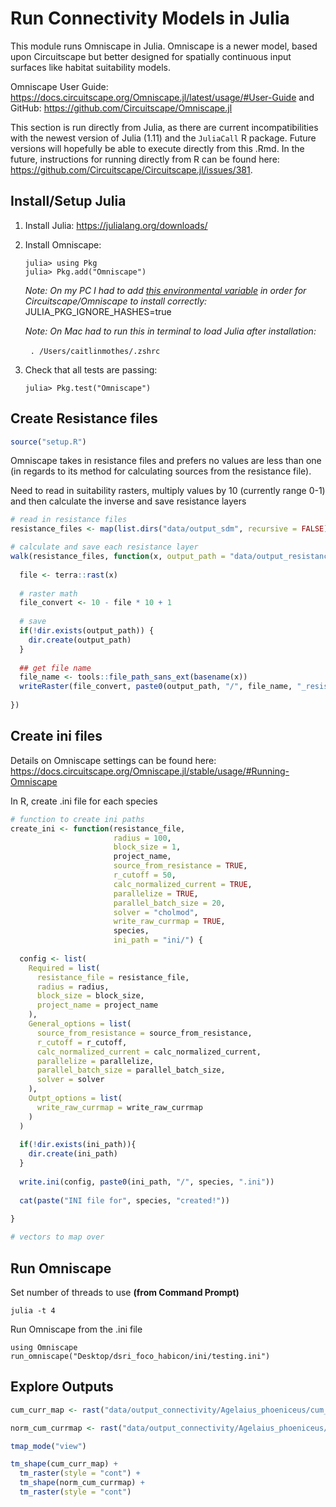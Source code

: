 # Run Connectivity Models in Julia

This module runs Omniscape in Julia. Omniscape is a newer model, based upon Circuitscape but better designed for spatially continuous input surfaces like habitat suitability models.

Omniscape User Guide: <https://docs.circuitscape.org/Omniscape.jl/latest/usage/#User-Guide> and GitHub: <https://github.com/Circuitscape/Omniscape.jl>

This section is run directly from Julia, as there are current incompatibilities with the newest version of Julia (1.11) and the `JuliaCall` R package. Future versions will hopefully be able to execute directly from this .Rmd. In the future, instructions for running directly from R can be found here: <https://github.com/Circuitscape/Circuitscape.jl/issues/381>.

## Install/Setup Julia

1.  Install Julia: <https://julialang.org/downloads/>

2.  Install Omniscape:

    ```         
    julia> using Pkg
    julia> Pkg.add("Omniscape")
    ```

    *Note: On my PC I had to add [this environmental variable](https://discourse.julialang.org/t/cannot-instantiate-env-in-julia-1-10-adwaita-icon-theme-jll-git-tree-hash-error-anyone-else/108105/5) in order for Circuitscape/Omniscape to install correctly:* JULIA_PKG_IGNORE_HASHES=true

    *Note: On Mac had to run this in terminal to load Julia after installation:*

      `. /Users/caitlinmothes/.zshrc`

3.  Check that all tests are passing:

    ```         
    julia> Pkg.test("Omniscape")
    ```

## Create Resistance files

```r
source("setup.R")
```

Omniscape takes in resistance files and prefers no values are less than one (in regards to its method for calculating sources from the resistance file).

Need to read in suitability rasters, multiply values by 10 (currently range 0-1) and then calculate the inverse and save resistance layers

```r
# read in resistance files
resistance_files <- map(list.dirs("data/output_sdm", recursive = FALSE), ~list.files(.x, pattern = ".tif", full.names = TRUE))

# calculate and save each resistance layer
walk(resistance_files, function(x, output_path = "data/output_resistance"){
  
  file <- terra::rast(x)
  
  # raster math
  file_convert <- 10 - file * 10 + 1
  
  # save
  if(!dir.exists(output_path)) {
    dir.create(output_path)
  }
  
  ## get file name
  file_name <- tools::file_path_sans_ext(basename(x))
  writeRaster(file_convert, paste0(output_path, "/", file_name, "_resistance.tif"))
  
})

```

## Create ini files

Details on Omniscape settings can be found here: <https://docs.circuitscape.org/Omniscape.jl/stable/usage/#Running-Omniscape>

In R, create .ini file for each species

```r
# function to create ini paths
create_ini <- function(resistance_file,
                       radius = 100,
                       block_size = 1,
                       project_name,
                       source_from_resistance = TRUE,
                       r_cutoff = 50,
                       calc_normalized_current = TRUE,
                       parallelize = TRUE,
                       parallel_batch_size = 20,
                       solver = "cholmod",
                       write_raw_currmap = TRUE,
                       species,
                       ini_path = "ini/") {
  
  config <- list(
    Required = list(
      resistance_file = resistance_file,
      radius = radius,
      block_size = block_size,
      project_name = project_name
    ),
    General_options = list(
      source_from_resistance = source_from_resistance,
      r_cutoff = r_cutoff,
      calc_normalized_current = calc_normalized_current,
      parallelize = parallelize,
      parallel_batch_size = parallel_batch_size,
      solver = solver
    ),
    Outpt_options = list(
      write_raw_currmap = write_raw_currmap
    )
  )
  
  if(!dir.exists(ini_path)){
    dir.create(ini_path)
  }
  
  write.ini(config, paste0(ini_path, "/", species, ".ini"))
  
  cat(paste("INI file for", species, "created!"))
  
}
```

```r
# vectors to map over

```

## Run Omniscape

Set number of threads to use **(from Command Prompt)**

```         
julia -t 4
```

Run Omniscape from the .ini file

```         
using Omniscape
run_omniscape("Desktop/dsri_foco_habicon/ini/testing.ini")
```

## Explore Outputs

```r
cum_curr_map <- rast("data/output_connectivity/Agelaius_phoeniceus/cum_currmap.tif")

norm_cum_currmap <- rast("data/output_connectivity/Agelaius_phoeniceus/normalized_cum_currmap.tif")
```

```r
tmap_mode("view")

tm_shape(cum_curr_map) +
  tm_raster(style = "cont") +
  tm_shape(norm_cum_currmap) +
  tm_raster(style = "cont")
```
